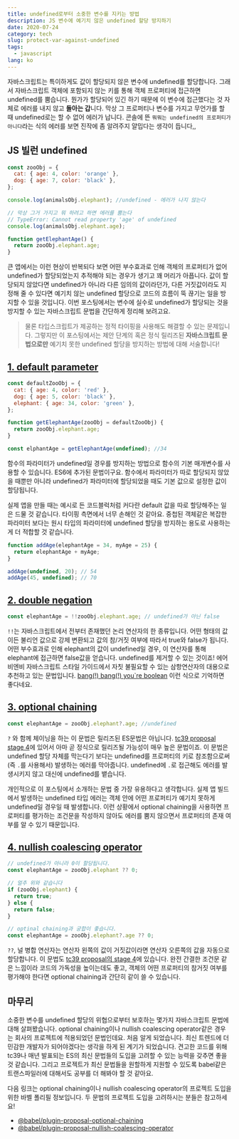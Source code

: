 ```yaml
---
title: undefined로부터 소중한 변수를 지키는 방법
description: JS 변수에 예기치 않은 undefined 할당 방지하기
date: 2020-07-24
category: tech
slug: protect-var-against-undefined
tags:
  - javascript
lang: ko
---
```


자바스크립트는 특이하게도 값이 할당되지 않은 변수에 undefined를 할당합니다. 그래서 자바스크립트 객체에 포함되지 않는 키를 통해 객체 프로퍼티에 접근하면 undefined를 뿜습니다. 뭔가가 할당되어 있긴 하기 때문에 이 변수에 접근했다는 것 자체로 에러를 내지 않고 **돌아는 갑**니다. 막상 그 프로퍼티나 변수를 가지고 무언가를 할 때 undefined로는 할 수 없어 에러가 납니다. 콘솔에 뜬 `뭐뭐는 undefined의 프로퍼티가 아니다`라는 식의 에러를 보면 진작에 좀 알려주지 얄밉다는 생각이 듭니다,,

## JS 빌런 undefined

```javascript
const zooObj = {
  cat: { age: 4, color: 'orange' },
  dog: { age: 7, color: 'black' },
};

console.log(animalsObj.elephant); //undefined - 에러가 나지 않는다

// 막상 그거 가지고 뭐 하려고 하면 에러를 뿜는다
// TypeError: Cannot read property 'age' of undefined
console.log(animalsObj.elephant.age);

function getElephantAge() {
  return zooObj.elephant.age;
}
```

큰 앱에서는 이런 현상이 반복되다 보면 어떤 부수효과로 인해 객체의 프로퍼티가 없어 undefined가 할당되었는지 추적해야 되는 경우가 생기고 꽤 머리가 아픕니다. 값이 할당되지 않았다면 undefined가 아니라 다른 임의의 값이라던가, 다른 거짓값이라도 지정해 줄 수 있다면 예기치 않는 undefined 할당으로 코드의 흐름이 뚝 끊기는 일을 방지할 수 있을 것입니다. 이번 포스팅에서는 변수에 실수로 undefined가 할당되는 것을 방지할 수 있는 자바스크립트 문법을 간단하게 정리해 보려고요.

> 물론 타입스크립트가 제공하는 정적 타이핑을 사용해도 해결할 수 있는 문제입니다. 그렇지만 이 포스팅에서는 제안 단계의 혹은 정식 릴리즈된 **자바스크립트 문법으로만** 예기치 못한 undefined 할당을 방지하는 방법에 대해 서술합니다!

## [1. default parameter](https://developer.mozilla.org/ko/docs/Web/JavaScript/Reference/Functions/Default_parameters)

```javascript
const defaultZooObj = {
  cat: { age: 4, color: 'red' },
  dog: { age: 5, color: 'black' },
  elephant: { age: 34, color: 'green' },
};

function getElephantAge(zooObj = defaultZooObj) {
  return zooObj.elephant.age;
}

const elphantAge = getElephantAge(undefined); //34
```

함수의 파라미터가 undefined일 경우를 방지하는 방법으로 함수의 기본 매개변수를 사용할 수 있습니다. ES6에 추가된 문법이구요. 함수에서 파라미터가 따로 할당되지 않았을 때뿐만 아니라 undefined가 파라미터에 할당되었을 때도 기본 값으로 설정한 값이 할당됩니다.

실제 앱을 만들 때는 예시로 든 코드블럭처럼 커다란 default 값을 따로 할당해주는 일은 드물 것 같습니다. 타이핑 측면에서 너무 손해인 것 같아요. 중첩된 객체같은 복잡한 파라미터 보다는 원시 타입의 파라미터에 undefined 할당을 방지하는 용도로 사용하는게 더 적합할 것 같습니다.

```javascript
function addAge(elephantAge = 34, myAge = 25) {
  return elephantAge + myAge;
}

addAge(undefined, 20); // 54
addAge(45, undefined); // 70
```

## [2. double negation](<https://developer.mozilla.org/ko/docs/Web/JavaScript/Reference/Operators/%EB%85%BC%EB%A6%AC_%EC%97%B0%EC%82%B0%EC%9E%90(Logical_Operators)>)

```javascript
const elephantAge = !!zooObj.elephant.age; // undefined가 아닌 false
```

`!!`는 자바스크립트에서 전부터 존재했던 논리 연산자의 한 종류입니다. 어떤 형태의 값이든 불리언 값으로 강제 변환되고 값의 참/거짓 여부에 따라서 true와 false가 됩니다. 어떤 부수효과로 인해 elephant의 값이 undefined일 경우, 이 연산자를 통해 elephant에 접근하면 false값을 얻습니다. undefined를 제거할 수 있는 것이죠! 에어비엔비 자바스크립트 스타일 가이드에서 자칫 불필요할 수 있는 삼항연산자의 대용으로 추천하고 있는 문법입니다. [bang(!) bang(!) you`re boolean](https://medium.com/better-programming/javascript-bang-bang-i-shot-you-down-use-of-double-bangs-in-javascript-7c9d94446054) 이런 식으로 기억하면 좋다네요.

## [3. optional chaining](https://developer.mozilla.org/ko/docs/Web/JavaScript/Reference/Operators/Optional_chaining)

```javascript
const elephantAge = zooObj.elephant?.age; //undefined
```

`?` 와 함께 체이닝을 하는 이 문법은 릴리즈된 ES문법은 아닙니다. [tc39 proposal stage 4](https://github.com/tc39/proposal-optional-chaining/)에 있어서 아마 곧 정식으로 릴리즈될 가능성이 매우 높은 문법이죠. 이 문법은 undefined 할당 자체를 막는다기 보다는 undefined를 프로퍼티의 키로 참조함으로써(즉 `.`를 사용해서) 발생하는 에러를 막아줍니다. undefined에 `.`로 접근해도 에러를 발생시키지 않고 대신에 undefined를 뱉습니다.

개인적으로 이 포스팅에서 소개하는 문법 중 가장 유용하다고 생각합니다. 실제 앱 빌드에서 발생하는 undefined 타입 에러는 객체 안에 어떤 프로퍼티가 예기치 못하게 undefined일 경우일 때 발생합니다. 이런 상황에서 optional chaining을 사용하면 프로퍼티를 평가하는 조건문을 작성하지 않아도 에러를 뿜지 않으면서 프로퍼티의 존재 여부를 알 수 있기 때문입니다.

## [4. nullish coalescing operator](https://developer.mozilla.org/ko/docs/Web/JavaScript/Reference/Operators/Nullish_coalescing_operator)

```javascript
// undefined가 아니라 0이 할당됩니다.
const elephantAge = zooObj.elephant ?? 0;

// 얼추 위와 같습니다
if (zooObj.elephant) {
  return true;
} else {
  return false;
}

// optinal chaining과 궁합이 좋습니다.
const elephantAge = zooObj.elephant?.age ?? 0;
```

`??`, 널 병합 연산자는 연산자 왼쪽의 값이 거짓값이라면 연산자 오른쪽의 값을 자동으로 할당합니다. 이 문법도 [tc39 proposal의 stage 4](https://github.com/tc39/proposal-nullish-coalescing)에 있습니다. 완전 간결한 조건문 같은 느낌이라 코드의 가독성을 높이는데도 좋고, 객체의 어떤 프로퍼티의 참거짓 여부를 평가해야 한다면 optional chaining과 간단히 같이 쓸 수 있습니다.

## 마무리

소중한 변수를 undefined 할당의 위협으로부터 보호하는 몇가지 자바스크립트 문법에 대해 살펴봤습니다. optional chaining이나 nullish coalescing operator같은 경우는 회사의 프로젝트에 적용되었던 문법인데요. 처음 알게 되었습니다. 최신 트렌드에 더 민감한 개발자가 되어야겠다는 생각을 하게 된 계기가 되었습니다. 견고한 코드를 위해 tc39나 매년 발표되는 ES의 최신 문법들의 도입을 고려할 수 있는 능력을 갖추면 좋을 것 같습니다. 그리고 프로젝트가 최신 문법들을 원할하게 지원할 수 있도록 babel같은 트랜스파일러에 대해서도 공부를 더 해봐야 할 것 같아요.

다음 링크는 optional chaining이나 nullish coalescing operator의 프로젝트 도입을 위한 바벨 폴리필 정보입니다. 두 문법의 프로젝트 도입을 고려하시는 분들은 참고하세요!

- [@babel/plugin-proposal-optional-chaining](https://babeljs.io/docs/en/babel-plugin-proposal-optional-chaining)
- [@babel/plugin-proposal-nullish-coalescing-operator](https://babeljs.io/docs/en/babel-plugin-proposal-nullish-coalescing-operator)
